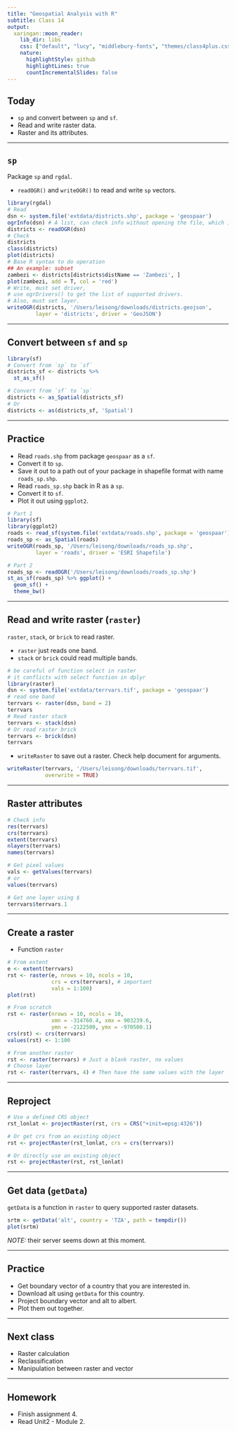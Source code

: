 ```yaml
---
title: "Geospatial Analysis with R"
subtitle: Class 14
output:
  xaringan::moon_reader:
    lib_dir: libs
    css: ["default", "lucy", "middlebury-fonts", "themes/class4plus.css"]
    nature:
      highlightStyle: github
      highlightLines: true
      countIncrementalSlides: false
---
```


## Today

- `sp` and convert between `sp` and `sf`.
- Read and write raster data.
- Raster and its attributes.

---

## `sp`

Package `sp` and `rgdal`.

- `readOGR()` and `writeOGR()` to read and write `sp` vectors.

```r
library(rgdal)
# Read
dsn <- system.file('extdata/districts.shp', package = 'geospaar')
ogrInfo(dsn) # A list, can check info without opening the file, which is great.
districts <- readOGR(dsn)
# Check
districts
class(districts)
plot(districts)
# Base R syntax to do operation
## An example: subset
zambezi <- districts[districts$distName == 'Zambezi', ]
plot(zambezi, add = T, col = 'red')
# Write, must set driver, 
# use ogrDrivers() to get the list of supported drivers.
# Also, must set layer.
writeOGR(districts, '/Users/leisong/downloads/districts.geojson',
         layer = 'districts', driver = 'GeoJSON')
```

---

## Convert between `sf` and `sp`

```r
library(sf)
# Convert from `sp` to `sf`
districts_sf <- districts %>% 
  st_as_sf()

# Convert from `sf` to `sp`
districts <- as_Spatial(districts_sf)
# Or
districts <- as(districts_sf, 'Spatial')
```

---

## Practice

- Read `roads.shp` from package `geospaar` as a `sf`.
- Convert it to `sp`.
- Save it out to a path out of your package in shapefile format with name `roads_sp.shp`.
- Read `roads_sp.shp` back in R as a `sp`.
- Convert it to `sf`.
- Plot it out using `ggplot2`.

```r
# Part 1
library(sf)
library(ggplot2)
roads <- read_sf(system.file('extdata/roads.shp', package = 'geospaar'))
roads_sp <- as_Spatial(roads)
writeOGR(roads_sp, '/Users/leisong/downloads/roads_sp.shp',
         layer = 'roads', driver = 'ESRI Shapefile')

# Part 2
roads_sp <- readOGR('/Users/leisong/downloads/roads_sp.shp')
st_as_sf(roads_sp) %>% ggplot() +
  geom_sf() +
  theme_bw()
```

---

## Read and write raster (`raster`)

`raster`, `stack`, or `brick` to read raster.

- `raster` just reads one band.
- `stack` or `brick` could read multiple bands.

```r
# be careful of function select in raster
# it conflicts with select function in dplyr
library(raster)
dsn <- system.file('extdata/terrvars.tif', package = 'geospaar')
# read one band
terrvars <- raster(dsn, band = 2)
terrvars
# Read raster stack
terrvars <- stack(dsn)
# Or read raster brick
terrvars <- brick(dsn)
terrvars
```

- `writeRaster` to save out a raster. Check help document for arguments.

```r
writeRaster(terrvars, '/Users/leisong/downloads/terrvars.tif',
            overwrite = TRUE)
```

---

## Raster attributes

```r
# Check info
res(terrvars)
crs(terrvars)
extent(terrvars)
nlayers(terrvars)
names(terrvars)

# Get pixel values
vals <- getValues(terrvars)
# or 
values(terrvars)

# Get one layer using $
terrvars$terrvars.1
```

---

## Create a raster

- Function `raster`

```r
# From extent
e <- extent(terrvars)
rst <- raster(e, nrows = 10, ncols = 10, 
              crs = crs(terrvars), # important
              vals = 1:100)
plot(rst)

# From scratch
rst <- raster(nrows = 10, ncols = 10, 
              xmn = -314760.4, xmx = 903239.6,
              ymn = -2122500, ymx = -970500.1)
crs(rst) <- crs(terrvars)
values(rst) <- 1:100

# From another raster
rst <- raster(terrvars) # Just a blank raster, no values
# Choose layer
rst <- raster(terrvars, 4) # Then have the same values with the layer
```

---

## Reproject

```r
# Use a defined CRS object
rst_lonlat <- projectRaster(rst, crs = CRS("+init=epsg:4326"))

# Or get crs from an existing object
rst <- projectRaster(rst_lonlat, crs = crs(terrvars))

# Or directly use an existing object
rst <- projectRaster(rst, rst_lonlat)
```

---

## Get data (`getData`)

`getData` is a function in `raster` to query supported raster datasets.

```r
srtm <- getData('alt', country = 'TZA', path = tempdir())
plot(srtm)
```

*NOTE:* their server seems down at this moment.

---

## Practice

- Get boundary vector of a country that you are interested in.
- Download alt using `getData` for this country.
- Project boundary vector and alt to albert.
- Plot them out together.

---

## Next class

- Raster calculation
- Reclassification
- Manipulation between raster and vector

---

## Homework

- Finish assignment 4. 
- Read Unit2 - Module 2.
